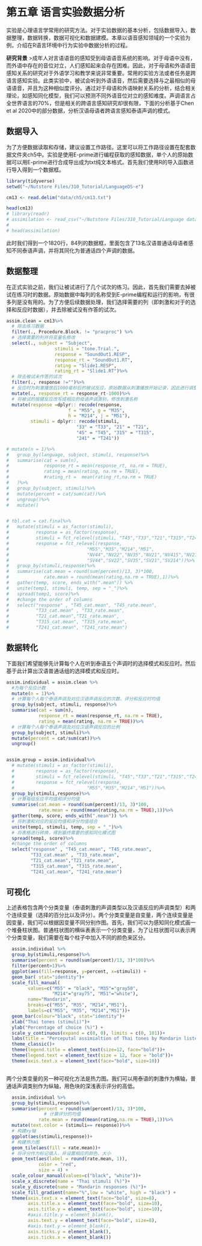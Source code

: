 
# 第五章 语言实验数据分析

实验是心理语言学常用的研究方法。对于实验数据的基本分析，包括数据导入，数据整理，数据转换，数据可视化和数据建模。本章以语音感知领域的一个实验为例，介绍在R语言环境中行为实验中数据分析的过程。

**研究背景**
>成年人对言语语音的感知受到母语语音系统的影响。对于母语中没有，而外语中存在的音位对立，人们感知起来会存在困难。因此，对于母语和外语语音感知关系的研究对于外语学习和教学来说非常重要。常用的实验方法或者任务是跨语言感知实验。此类实验中，被试会听到外语语音，然后需要选择与之最相似的母语语音，并且为这种相似度评分。通过对于母语和外语映射关系的分析，结合相关理论，如感知同化模型，我们可以预测不同外语音位对立的感知难度。声调语言占全世界语言的70%，但是相关的跨语言感知研究却很有限，下面的分析基于Chen et al 2020中的部分数据，分析汉语母语者跨语言感知泰语声调的模式。


## 数据导入

为了方便数据读取和存储，建议设置工作路径。这里可以将工作路径设置在配套数据文件夹ch5中。实验是使用E-prime进行编程获取的感知数据，单个人的原始数据可以用E-prime进行合成导出成为txt纯文本格式。首先我们使用R的导入函数进行导入得到一个数据框。

```r
library(tidyverse)
setwd("~/Nutstore Files/310_Tutorial/LanguageDS-e")
```

```r

cm13 <- read.delim("data/ch5/cm13.txt")

head(cm13)
# library(readr)
# assimilation <- read_csv("~/Nutstore Files/310_Tutorial/Language data science/data/ch5/assimilation.csv")
# 
# head(assimilation)
```

此时我们得到一个1820行，84列的数据框，里面包含了13名汉语普通话母语者感知不同泰语声调，并将其同化为普通话四个声调的数据。

## 数据整理

在正式实验之前，我们让被试进行了几个试次的练习。因此，首先我们需要去掉被试在练习时的数据。原始数据中每列的名称受到E-prime编程和运行的影响，有很多列是没有用的。为了方便后续数据处理，我们选择需要的列（即刺激和对于的选择和反应时数据），并去除被试没有作答的试次。

```r

assim.clean = cm13%>%
  # 除去练习数据
  filter(., Procedure.Block. != "pracproc") %>%
  # 选择需要的列并将变量名修改
  select(., subject = "Subject",
                  stimuli = "tone.Trial.",
                  response = "SoundOut1.RESP",
                  response_rt = "SoundOut1.RT",
                  rating = "Slide1.RESP",
                  rating_rt = "Slide1.RT")%>%
  # 除去被试未作答的试次
  filter(., response !="")%>%
  # 反应时为刺激播放后1000毫秒后的被试反应，原始数据从刺激播放开始记录，因此进行调整。
  mutate(., response_rt = response_rt-1000)%>%
  # 将被试的按键反应改写成相应的母语声调类别，修改刺激名称
  mutate(response =dplyr:: recode(response, 
                       f = "M55", g = "M35", 
                       h = "M214", j = "M51"),
         stimuli = dplyr:: recode(stimuli, 
                          "33" = "T33", "21" = "T21", 
                          "45" = "T45", "315" = "T315", 
                          "241" = "T241"))

# mutate(n = 1)%>%
#   group_by(language, subject, stimuli, response)%>%
#   summarise(cat = sum(n), 
#             response_rt = mean(response_rt, na.rm = TRUE),
#             rating = mean(rating, na.rm = TRUE), 
#             #rating_rt =  mean(rating_rt,na.rm = TRUE)
#   )%>%
#   group_by(subject, stimuli)%>%
#   mutate(percent = cat/sum(cat))%>%
#   ungroup()%>%
#   mutate()


# tbl.cat = cat.final%>%
#   mutate(stimuli = as_factor(stimuli),
#          response = as_factor(response),
#          stimuli = fct_relevel(stimuli, "T45","T33","T21","T315","T241"),
#          response = fct_relevel(response,
#                             "M55","M35","M214","M51",
#                             "NV44","NV22","NV35","NV21","NV415","NV214",
#                             "SV44","SV22","SV35","SV21","SV214"))%>%
#   group_by(stimuli,response)%>%
#   summarise(cat.mean = round(sum(percent)/13, 3)*100,
#             rate.mean = round(mean(rating,na.rm = TRUE),1))%>%
#   gather(temp, score, ends_with(".mean")) %>%
#   unite(temp1, stimuli, temp, sep = "_")%>%
#   spread(temp1, score)%>%
#   #change the order of columns
#   select("response" , "T45_cat.mean", "T45_rate.mean",
#          "T33_cat.mean" , "T33_rate.mean",
#          "T21_cat.mean","T21_rate.mean",
#          "T315_cat.mean", "T315_rate.mean",
#          "T241_cat.mean", "T241_rate.mean")
```

## 数据转化

下面我们希望能够先计算每个人在听到泰语五个声调时的选择模式和反应时。然后基于此计算出汉语普通话组的选择模式和反应时。

```r

assim.individual = assim.clean %>%
  #为每个反应计数
  mutate(n = 1)%>%
  # 计算每个人每个泰语声调及对应汉语声调反应的次数、评分和反应时均值
  group_by(subject, stimuli, response)%>%
  summarise(cat = sum(n), 
            response_rt = mean(response_rt, na.rm = TRUE),
            rating = mean(rating, na.rm = TRUE))%>%
  # 计算每个人每个泰语声调及对应汉语声调反应的比例
  group_by(subject, stimuli)%>%
  mutate(percent = cat/sum(cat))%>%
  ungroup()


assim.group = assim.individual%>%
  # mutate(stimuli = as_factor(stimuli),
  #        response = as_factor(response),
  #        stimuli = fct_relevel(stimuli, "T45","T33","T21","T315","T241"),
  #        response = fct_relevel(response,
  #                           "M55","M35","M214","M51"))%>%
  group_by(stimuli,response)%>%
  # 计算每组反应平均值和评分均值
  summarise(cat.mean = round(sum(percent)/13, 3)*100,
            rate.mean = round(mean(rating,na.rm = TRUE),1))%>%
  gather(temp, score, ends_with(".mean")) %>%
  # 将刺激和对应的反应均值和评分均值组合
  unite(temp1, stimuli, temp, sep = "_")%>%
  # 将表格进行转换，得到最终需要的感知同化模式图
  spread(temp1, score)%>%
  #change the order of columns
  select("response" , "T45_cat.mean", "T45_rate.mean",
         "T33_cat.mean" , "T33_rate.mean",
         "T21_cat.mean","T21_rate.mean",
         "T315_cat.mean", "T315_rate.mean",
         "T241_cat.mean", "T241_rate.mean")

```

## 可视化

上述表格包含两个分类变量（泰语刺激的声调类型以及汉语反应的声调类型）和两个连续变量（选择的百分比以及评分）。两个分类变量是自变量，两个连续变量是因变量，我们可以根据因变量不同分别作图。首先，我们可以为感知同化模式画一个堆叠柱状图。普通柱状图的横纵表表示一个分类变量，为了让柱状图可以表示两个分类变量，我们需要在每个柱子中加入不同的颜色来区分。

```r


  assim.individual %>%
  group_by(stimuli,response)%>%
  summarise(percent = round(sum(percent)/13, 3)*100)%>%
  filter(percent>1)%>%
  ggplot(aes(fill=response, y=percent, x=stimuli)) +
  geom_bar( stat="identity")+
  scale_fill_manual(
        values=c("M55" = "black", "M35"="gray50",
                 "M214"="gray75", "M51"="white"),
        name="Mandarin",
        breaks=c("M55", "M35", "M214","M51"),
        labels=c("M55", "M35", "M214","M51"))+
  geom_bar(colour="black", stat="identity")+
  xlab("Thai tones (stimuli)")+
  ylab("Percentage of choice (%)") +
  scale_y_continuous(expand = c(0, 0), limits = c(0, 101))+
  labs(title = "Perceputal assimialtion of Thai tones by Mandarin listeners")+
  theme_classic()+
  theme(legend.title = element_text(size=12, face="bold"))+
  theme(legend.text = element_text(size = 12, face = "bold"))+
  theme(axis.text.x = element_text(face="bold", size=10))



```


两个分类变量的另一种可视化方法是热力图。我们可以用泰语的刺激作为横轴，普通话声调类别作为纵轴，用色块的深浅表示评分的高低。

```r
  
  assim.individual %>%
  group_by(stimuli,response)%>%
  summarise(percent = round(sum(percent)/13, 3)*100,
              # 计算评分的均值
            rate.mean = round(mean(rating,na.rm = TRUE),1))%>%
  mutate(text.color = (stimuli== response))%>%
  # 构建xy轴
  ggplot(aes(stimuli,response))+
  # 构建热力图
  geom_tile(aes(fill = rate.mean))+
  # 将评分作为标记填入，并设置相应的颜色、大小
  geom_text(aes(label = round(rate.mean, 1)), 
            color = "red",
            size = 4) +
  scale_colour_manual(values=c("black", "white"))+
  scale_x_discrete(name = "Thai stimuli (%)")+
  scale_y_discrete(name = "Mandarin responses (%)")+
  scale_fill_gradient(name="%",low = "white", high = "black") +
  theme(axis.text.x = element_text(face="bold", size=8),
        axis.title.x = element_text(face="bold", size=10),
        axis.title.y = element_text(face="bold", size=10),
        #axis.title.y = element_blank(),
        axis.text.y = element_text(face="bold", size=8),
        #axis.text.y = element_blank(),
        axis.ticks.y = element_blank(),
        axis.ticks.x = element_blank())
```










